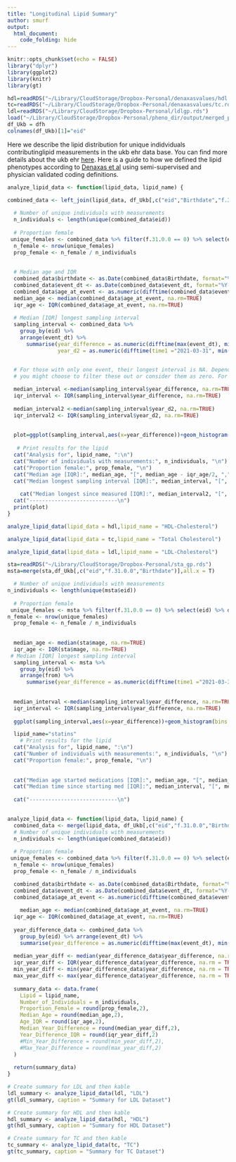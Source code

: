 ```yaml
---
title: "Longitudinal Lipid Summary"
author: smurf
output: 
  html_document:
    code_folding: hide
---
```


```r
knitr::opts_chunk$set(echo = FALSE)
library("dplyr")
library(ggplot2)
library(knitr)
library(gt)

```



```r
hdl=readRDS("~/Library/CloudStorage/Dropbox-Personal/denaxasvalues/hdl.rds")
tc=readRDS("~/Library/CloudStorage/Dropbox-Personal/denaxasvalues/tc.rds")
ldl=readRDS("~/Library/CloudStorage/Dropbox-Personal/ldlgp.rds")
load("~/Library/CloudStorage/Dropbox-Personal/pheno_dir/output/merged_pheno_censor_final_withdrugs.rds")
df_Ukb = dfh
colnames(df_Ukb)[1]="eid"
```

Here we describe the lipid distribution for unique indidviduals contributinglipid measurements in the ukb ehr data base. You can find more details about the ukb ehr [here](https://biobank.ctsu.ox.ac.uk/showcase/showcase/docs/DataLinkageProcess.pdf).  Here is a guide to how we defined the lipid phenotypes according to [Denaxas et al](https://www.ncbi.nlm.nih.gov/pmc/articles/PMC7717266/) using semi-supervised and physician validated coding definitions.

```r

analyze_lipid_data <- function(lipid_data, lipid_name) {

combined_data <- left_join(lipid_data, df_Ukb[,c("eid","Birthdate","f.31.0.0")], by="eid")
  
  # Number of unique individuals with measurements
  n_individuals <- length(unique(combined_data$eid))
  
  # Proportion female
 unique_females <- combined_data %>% filter(f.31.0.0 == 0) %>% select(eid) %>% distinct()
  n_female <- nrow(unique_females)
  prop_female <- n_female / n_individuals
  
  
  # Median age and IQR
  combined_data$birthdate <- as.Date(combined_data$Birthdate, format="%Y-%m-%d")
  combined_data$event_dt <- as.Date(combined_data$event_dt, format="%Y-%m-%d")
  combined_data$age_at_event <- as.numeric(difftime(combined_data$event_dt, combined_data$birthdate, units="days") / 365.25)
  median_age <- median(combined_data$age_at_event, na.rm=TRUE)
  iqr_age <- IQR(combined_data$age_at_event, na.rm=TRUE)
  
  # Median [IQR] longest sampling interval
  sampling_interval <- combined_data %>%
    group_by(eid) %>%
    arrange(event_dt) %>%
      summarise(year_difference = as.numeric(difftime(max(event_dt), min(event_dt), units="days")) / 365.25,
                year_d2 = as.numeric(difftime(time1 ="2021-03-31", min(event_dt), units="days")) / 365.25)


  # For those with only one event, their longest interval is NA. Depending on the desired approach, 
  # you might choose to filter these out or consider them as zero. For this example, I'm leaving them as NA.
  
  median_interval <-median(sampling_interval$year_difference, na.rm=TRUE)
  iqr_interval <- IQR(sampling_interval$year_difference, na.rm=TRUE)
  
  median_interval2 <-median(sampling_interval$year_d2, na.rm=TRUE)
  iqr_interval2 <- IQR(sampling_interval$year_d2, na.rm=TRUE)
  
  
  plot=ggplot(sampling_interval,aes(x=year_difference))+geom_histogram(bins = 50)+labs(x=paste0("Range of Years of Measurements for ",lipid_name),y="Number of Individuals")+theme_classic()
  
   # Print results for the lipid
  cat("Analysis for", lipid_name, ":\n")
  cat("Number of individuals with measurements:", n_individuals, "\n")
  cat("Proportion female:", prop_female, "\n")
  cat("Median age [IQR]:", median_age, "[", median_age - iqr_age/2, ",", median_age + iqr_age/2, "]\n")
  cat("Median longest sampling interval [IQR]:", median_interval, "[", median_interval - iqr_interval/2, ",", median_interval + iqr_interval/2, "]\n")
  
    cat("Median longest since measured [IQR]:", median_interval2, "[", median_interval2 - iqr_interval2/2, ",", median_interval2 + iqr_interval2/2, "]\n")
  cat("----------------------------\n")
  print(plot)
}

```

```r

analyze_lipid_data(lipid_data = hdl,lipid_name = "HDL-Cholesterol") 

analyze_lipid_data(lipid_data = tc,lipid_name = "Total Cholesterol") 

analyze_lipid_data(lipid_data = ldl,lipid_name = "LDL-Cholesterol") 
```


```R
sta=readRDS("~/Library/CloudStorage/Dropbox-Personal/sta_gp.rds")
msta=merge(sta,df_Ukb[,c("eid","f.31.0.0","Birthdate")],all.x = T)

  # Number of unique individuals with measurements
n_individuals <- length(unique(msta$eid))
  
  # Proportion female
 unique_females <- msta %>% filter(f.31.0.0 == 0) %>% select(eid) %>% distinct()
n_female <- nrow(unique_females)
  prop_female <- n_female / n_individuals
  
  
  median_age <- median(sta$mage, na.rm=TRUE)
  iqr_age <- IQR(sta$mage, na.rm=TRUE)
 # Median [IQR] longest sampling interval
  sampling_interval <- msta %>%
    group_by(eid) %>%
    arrange(from) %>%
      summarise(year_difference = as.numeric(difftime(time1 ="2021-03-31", min(from), units="days")) / 365.25)
  
  
  median_interval <-median(sampling_interval$year_difference, na.rm=TRUE)
  iqr_interval <- IQR(sampling_interval$year_difference, na.rm=TRUE)
  
  ggplot(sampling_interval,aes(x=year_difference))+geom_histogram(bins = 50)+labs(x="Years Since Starting Statin",y="Number of Individuals")+theme_classic()

  lipid_name="statins"
    # Print results for the lipid
  cat("Analysis for", lipid_name, ":\n")
  cat("Number of individuals with measurements:", n_individuals, "\n")
  cat("Proportion female:", prop_female, "\n")
  
  
  cat("Median age started medications [IQR]:", median_age, "[", median_age - iqr_age/2, ",", median_age + iqr_age/2, "]\n")
  cat("Median time since starting med [IQR]:", median_interval, "[", median_interval - iqr_interval/2, ",", median_interval + iqr_interval/2, "]\n")
  
  cat("----------------------------\n")
  
```


```r

analyze_lipid_data <- function(lipid_data, lipid_name) {
  combined_data <- merge(lipid_data, df_Ukb[,c("eid","f.31.0.0","Birthdate")], by="eid",all.x = T)
  # Number of unique individuals with measurements
  n_individuals <- length(unique(combined_data$eid))
  
  # Proportion female
 unique_females <- combined_data %>% filter(f.31.0.0 == 0) %>% select(eid) %>% distinct()
  n_female <- nrow(unique_females)
  prop_female <- n_female / n_individuals

  combined_data$birthdate <- as.Date(combined_data$Birthdate, format="%Y-%m-%d")
  combined_data$event_dt <- as.Date(combined_data$event_dt, format="%Y-%m-%d")
  combined_data$age_at_event <- as.numeric(difftime(combined_data$event_dt, combined_data$birthdate, units="days") / 365.25)
  
    median_age <- median(combined_data$age_at_event, na.rm=TRUE)
  iqr_age <- IQR(combined_data$age_at_event, na.rm=TRUE)
   
  year_difference_data <- combined_data %>%
    group_by(eid) %>% arrange(event_dt) %>%
    summarise(year_difference = as.numeric(difftime(max(event_dt), min(event_dt), units="days")) / 365.25) 
  
  median_year_diff <- median(year_difference_data$year_difference, na.rm = TRUE)
  iqr_year_diff <- IQR(year_difference_data$year_difference, na.rm = TRUE)
  min_year_diff <- min(year_difference_data$year_difference, na.rm = TRUE)
  max_year_diff <- max(year_difference_data$year_difference, na.rm = TRUE)
  
  summary_data <- data.frame(
    Lipid = lipid_name,
    Number_of_Individuals = n_individuals,
    Proportion_Female = round(prop_female,2),
    Median_Age = round(median_age,2),
    Age_IQR = round(iqr_age,2),
    Median_Year_Difference = round(median_year_diff,2),
    Year_Difference_IQR = round(iqr_year_diff,2)
    #Min_Year_Difference = round(min_year_diff,2),
    #Max_Year_Difference = round(max_year_diff,2)
  )
  
  return(summary_data)
}

# Create summary for LDL and then kable
ldl_summary <- analyze_lipid_data(ldl, "LDL")
gt(ldl_summary, caption = "Summary for LDL Dataset")

# Create summary for HDL and then kable
hdl_summary <- analyze_lipid_data(hdl, "HDL")
gt(hdl_summary, caption = "Summary for HDL Dataset")

# Create summary for TC and then kable
tc_summary <- analyze_lipid_data(tc, "TC")
gt(tc_summary, caption = "Summary for TC Dataset")
  
```
  
  